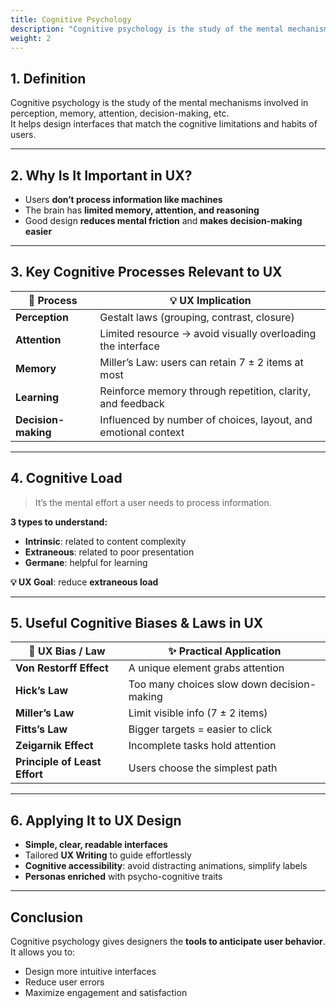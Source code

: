 ```yaml
---
title: Cognitive Psychology
description: "Cognitive psychology is the study of the mental mechanisms involved in perception, memory, attention, decision-making, and more."
weight: 2
---
```


## 1. Definition

Cognitive psychology is the study of the mental mechanisms involved in perception, memory, attention, decision-making, etc.  
It helps design interfaces that match the cognitive limitations and habits of users.

---

## 2. Why Is It Important in UX?

- Users **don’t process information like machines**
- The brain has **limited memory, attention, and reasoning**
- Good design **reduces mental friction** and **makes decision-making easier**

---

## 3. Key Cognitive Processes Relevant to UX

| 🧠 Process         | 💡 UX Implication                                                                 |
| ------------------ | --------------------------------------------------------------------------------- |
| **Perception**     | Gestalt laws (grouping, contrast, closure)                                       |
| **Attention**      | Limited resource → avoid visually overloading the interface                      |
| **Memory**         | Miller’s Law: users can retain 7 ± 2 items at most                               |
| **Learning**       | Reinforce memory through repetition, clarity, and feedback                       |
| **Decision-making**| Influenced by number of choices, layout, and emotional context                   |

---

## 4. Cognitive Load

> It’s the mental effort a user needs to process information.

**3 types to understand:**

- **Intrinsic**: related to content complexity  
- **Extraneous**: related to poor presentation  
- **Germane**: helpful for learning

**💡 UX Goal**: reduce **extraneous load**

---

## 5. Useful Cognitive Biases & Laws in UX

| 🧠 UX Bias / Law               | ✨ Practical Application                             |
| ----------------------------- | ---------------------------------------------------- |
| **Von Restorff Effect**       | A unique element grabs attention                     |
| **Hick’s Law**                | Too many choices slow down decision-making           |
| **Miller’s Law**              | Limit visible info (7 ± 2 items)                     |
| **Fitts’s Law**               | Bigger targets = easier to click                     |
| **Zeigarnik Effect**          | Incomplete tasks hold attention                      |
| **Principle of Least Effort** | Users choose the simplest path                       |

---

## 6. Applying It to UX Design

- **Simple, clear, readable interfaces**
- Tailored **UX Writing** to guide effortlessly
- **Cognitive accessibility**: avoid distracting animations, simplify labels
- **Personas enriched** with psycho-cognitive traits

---

## Conclusion

Cognitive psychology gives designers the **tools to anticipate user behavior**. It allows you to:

- Design more intuitive interfaces  
- Reduce user errors  
- Maximize engagement and satisfaction
